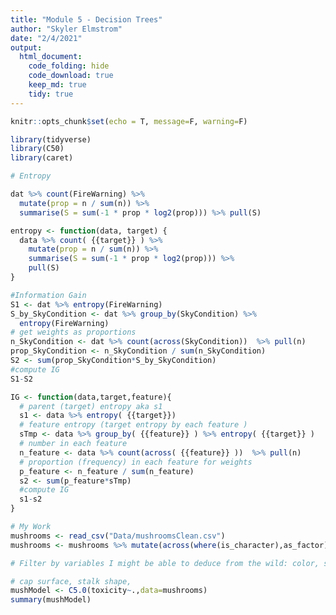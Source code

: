 ```yaml
---
title: "Module 5 - Decision Trees"
author: "Skyler Elmstrom"
date: "2/4/2021"
output:
  html_document:
    code_folding: hide
    code_download: true
    keep_md: true
    tidy: true
---
```


```r
knitr::opts_chunk$set(echo = T, message=F, warning=F)

library(tidyverse)
library(C50)
library(caret)
```

```r
# Entropy

dat %>% count(FireWarning) %>% 
  mutate(prop = n / sum(n)) %>%
  summarise(S = sum(-1 * prop * log2(prop))) %>% pull(S)

entropy <- function(data, target) {
  data %>% count( {{target}} ) %>% 
    mutate(prop = n / sum(n)) %>%
    summarise(S = sum(-1 * prop * log2(prop))) %>%  
    pull(S)
}

#Information Gain
S1 <- dat %>% entropy(FireWarning)
S_by_SkyCondition <- dat %>% group_by(SkyCondition) %>% 
  entropy(FireWarning)
# get weights as proportions
n_SkyCondition <- dat %>% count(across(SkyCondition))  %>% pull(n)
prop_SkyCondition <- n_SkyCondition / sum(n_SkyCondition)
S2 <- sum(prop_SkyCondition*S_by_SkyCondition) 
#compute IG
S1-S2

IG <- function(data,target,feature){
  # parent (target) entropy aka s1
  s1 <- data %>% entropy( {{target}})
  # feature entropy (target entropy by each feature )
  sTmp <- data %>% group_by( {{feature}} ) %>% entropy( {{target}} )
  # number in each feature
  n_feature <- data %>% count(across( {{feature}} ))  %>% pull(n)
  # proportion (frequency) in each feature for weights
  p_feature <- n_feature / sum(n_feature)
  s2 <- sum(p_feature*sTmp)
  #compute IG
  s1-s2
}

```


```r
# My Work
mushrooms <- read_csv("Data/mushroomsClean.csv")
mushrooms <- mushrooms %>% mutate(across(where(is_character),as_factor))

# Filter by variables I might be able to deduce from the wild: color, shape, where I found it

# cap surface, stalk shape, 
mushModel <- C5.0(toxicity~.,data=mushrooms)
summary(mushModel)
```

